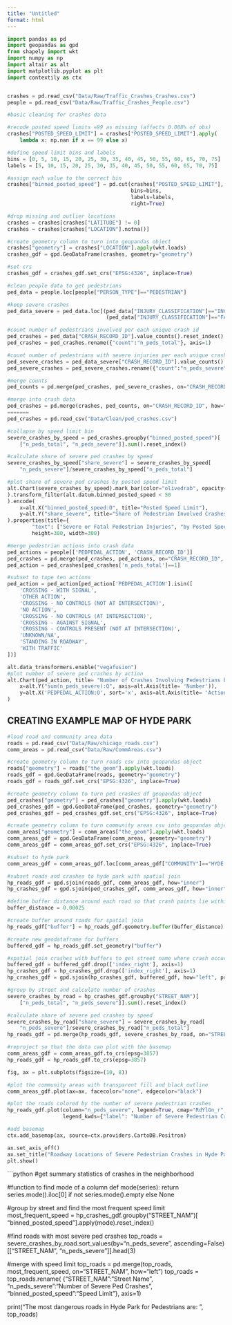 ```yaml
---
title: "Untitled"
format: html
---
```


```python
import pandas as pd
import geopandas as gpd
from shapely import wkt
import numpy as np
import altair as alt
import matplotlib.pyplot as plt
import contextily as ctx


crashes = pd.read_csv("Data/Raw/Traffic_Crashes_Crashes.csv")
people = pd.read_csv("Data/Raw/Traffic_Crashes_People.csv")
```


```python
#basic cleaning for crashes data

#recode posted speed limits =99 as missing (affects 0.008% of obs)
crashes["POSTED_SPEED_LIMIT"] = crashes["POSTED_SPEED_LIMIT"].apply(
    lambda x: np.nan if x == 99 else x)

#define speed limit bins and labels
bins = [0, 5, 10, 15, 20, 25, 30, 35, 40, 45, 50, 55, 60, 65, 70, 75]
labels = [5, 10, 15, 20, 25, 30, 35, 40, 45, 50, 55, 60, 65, 70, 75]

#assign each value to the correct bin
crashes["binned_posted_speed"] = pd.cut(crashes["POSTED_SPEED_LIMIT"], 
                                        bins=bins, 
                                        labels=labels, 
                                        right=True)

#drop missing and outlier locations
crashes = crashes[crashes["LATITUDE"] != 0]
crashes = crashes[crashes["LOCATION"].notna()]

#create geometry column to turn into geopandas object
crashes["geometry"] = crashes["LOCATION"].apply(wkt.loads)
crashes_gdf = gpd.GeoDataFrame(crashes, geometry="geometry")

#set crs
crashes_gdf = crashes_gdf.set_crs("EPSG:4326", inplace=True)
```

```python
#clean people data to get pedestrians
ped_data = people.loc[people["PERSON_TYPE"]=="PEDESTRIAN"]

#keep severe crashes
ped_data_severe = ped_data.loc[(ped_data["INJURY_CLASSIFICATION"]=="INCAPACITATING INJURY") |
                                (ped_data["INJURY_CLASSIFICATION"]=="FATAL")]

#count number of pedestrians involved per each unique crash id
ped_crashes = ped_data["CRASH_RECORD_ID"].value_counts().reset_index()
ped_crashes = ped_crashes.rename({"count":"n_peds_total"}, axis=1)

#count number of pedestrians with severe injuries per each unique crash id
ped_severe_crashes = ped_data_severe["CRASH_RECORD_ID"].value_counts().reset_index()
ped_severe_crashes = ped_severe_crashes.rename({"count":"n_peds_severe"}, axis=1)

#merge counts
ped_counts = pd.merge(ped_crashes, ped_severe_crashes, on="CRASH_RECORD_ID", how="left")

#merge into crash data
ped_crashes = pd.merge(crashes, ped_counts, on="CRASH_RECORD_ID", how="inner")
=======
ped_crashes = pd.read_csv("Data/Clean/ped_crashes.csv")
```

```python
#collapse by speed limit bin
severe_crashes_by_speed = ped_crashes.groupby("binned_posted_speed")[
    ["n_peds_total", "n_peds_severe"]].sum().reset_index()

#calculate share of severe ped crashes by speed
severe_crashes_by_speed["share_severe"] = severe_crashes_by_speed[
    "n_peds_severe"]/severe_crashes_by_speed["n_peds_total"]
```

```python
#plot share of severe ped crashes by posted speed limit
alt.Chart(severe_crashes_by_speed).mark_bar(color="olivedrab", opacity=0.85
).transform_filter(alt.datum.binned_posted_speed < 50
).encode(
    x=alt.X("binned_posted_speed:O", title="Posted Speed Limit"),
    y=alt.Y("share_severe", title="Share of Pedestrian Involved Crashes (%)")
).properties(title={
        "text": ["Severe or Fatal Pedestrian Injuries", "by Posted Speed Limit"]},
        height=300, width=300)
```

```python
#merge pedestrian actions into crash data
ped_actions = people[['PEDPEDAL_ACTION', 'CRASH_RECORD_ID']]
ped_crashes = pd.merge(ped_crashes, ped_actions, on="CRASH_RECORD_ID", how="inner")
ped_action = ped_crashes[ped_crashes['n_peds_total']==1]

#subset to tope ten actions 
ped_action = ped_action[ped_action['PEDPEDAL_ACTION'].isin([
    'CROSSING - WITH SIGNAL',
    'OTHER ACTION',
    'CROSSING - NO CONTROLS (NOT AT INTERSECTION)',
    'NO ACTION',
    'CROSSING - NO CONTROLS (AT INTERSECTION)',
    'CROSSING - AGAINST SIGNAL',
    'CROSSING - CONTROLS PRESENT (NOT AT INTERSECTION)',
    'UNKNOWN/NA',
    'STANDING IN ROADWAY',
    'WITH TRAFFIC'
])]
```

```python
alt.data_transformers.enable("vegafusion")
#plot number of severe ped crashes by action
alt.Chart(ped_action, title= "Number of Crashes Involving Pedestrians by the Action of the Pedestrian").mark_bar(color="seagreen", opacity=0.85).encode(
    x=alt.Y("sum(n_peds_severe):Q", axis=alt.Axis(title= 'Number')),
    y=alt.X('PEDPEDAL_ACTION:O', sort='x', axis=alt.Axis(title= 'Action of Pedestrian', labelFontSize=6))
)
```


## CREATING EXAMPLE MAP OF HYDE PARK
```python
#load road and community area data
roads = pd.read_csv("Data/Raw/chicago_roads.csv")
comm_areas = pd.read_csv("Data/Raw/CommAreas.csv")

#create geometry column to turn roads csv into geopandas object
roads["geometry"] = roads["the_geom"].apply(wkt.loads)
roads_gdf = gpd.GeoDataFrame(roads, geometry="geometry")
roads_gdf = roads_gdf.set_crs("EPSG:4326", inplace=True)

#create geometry column to turn ped crashes df geopandas object
ped_crashes["geometry"] = ped_crashes["geometry"].apply(wkt.loads)
ped_crashes_gdf = gpd.GeoDataFrame(ped_crashes, geometry="geometry")
ped_crashes_gdf = ped_crashes_gdf.set_crs("EPSG:4326", inplace=True)

#create geometry column to turn community areas csv into geopandas object
comm_areas["geometry"] = comm_areas["the_geom"].apply(wkt.loads)
comm_areas_gdf = gpd.GeoDataFrame(comm_areas, geometry="geometry")
comm_areas_gdf = comm_areas_gdf.set_crs("EPSG:4326", inplace=True)
```

```python
#subset to hyde park
comm_areas_gdf = comm_areas_gdf.loc[comm_areas_gdf["COMMUNITY"]=="HYDE PARK"]

#subset roads and crashes to hyde park with spatial join
hp_roads_gdf = gpd.sjoin(roads_gdf, comm_areas_gdf, how="inner")
hp_crashes_gdf = gpd.sjoin(ped_crashes_gdf, comm_areas_gdf, how="inner")
```

```python
#define buffer distance around each road so that crash points lie within buffer
buffer_distance = 0.00025

#create buffer around roads for spatial join
hp_roads_gdf["buffer"] = hp_roads_gdf.geometry.buffer(buffer_distance)

#create new geodataframe for buffers
buffered_gdf = hp_roads_gdf.set_geometry("buffer")
```

```python
#spatial join crashes with buffers to get street name where crash occured
buffered_gdf = buffered_gdf.drop(['index_right'], axis=1)
hp_crashes_gdf = hp_crashes_gdf.drop(['index_right'], axis=1)
hp_crashes_gdf = gpd.sjoin(hp_crashes_gdf, buffered_gdf, how="left", predicate="within")
```

```python
#group by street and calculate number of crashes
severe_crashes_by_road = hp_crashes_gdf.groupby("STREET_NAM")[
    ["n_peds_total", "n_peds_severe"]].sum().reset_index()

#calculate share of severe ped crashes by speed
severe_crashes_by_road["share_severe"] = severe_crashes_by_road[
    "n_peds_severe"]/severe_crashes_by_road["n_peds_total"]
hp_roads_gdf = pd.merge(hp_roads_gdf, severe_crashes_by_road, on="STREET_NAM", how="left")
```

```python
#reproject so that the data can plot with the basemap
comm_areas_gdf = comm_areas_gdf.to_crs(epsg=3857)
hp_roads_gdf = hp_roads_gdf.to_crs(epsg=3857)

fig, ax = plt.subplots(figsize=(10, 8))

#plot the community areas with transparent fill and black outline
comm_areas_gdf.plot(ax=ax, facecolor="none", edgecolor="black")

#plot the roads colored by the number of severe pedestrian crashes
hp_roads_gdf.plot(column="n_peds_severe", legend=True, cmap="RdYlGn_r", ax=ax,
                  legend_kwds={"label": "Number of Severe Pedestrian Crashes", "orientation": "horizontal"})

#add basemap
ctx.add_basemap(ax, source=ctx.providers.CartoDB.Positron)

ax.set_axis_off()
ax.set_title("Roadway Locations of Severe Pedestrian Crashes in Hyde Park", fontsize=14)
plt.show()
```

```python
#get summary statistics of crashes in the neighborhood

#function to find mode of a column
def mode(series):
    return series.mode().iloc[0] if not series.mode().empty else None

#group by street and find the most frequent speed limit
most_frequent_speed = hp_crashes_gdf.groupby("STREET_NAM")[
    "binned_posted_speed"].apply(mode).reset_index()

#find roads with most severe ped crashes
top_roads = severe_crashes_by_road.sort_values(by="n_peds_severe", ascending=False)[["STREET_NAM", "n_peds_severe"]].head(3)

#merge with speed limit
top_roads = pd.merge(top_roads, most_frequent_speed, on="STREET_NAM", how="left")
top_roads = top_roads.rename(
    {"STREET_NAM":"Street Name", 
    "n_peds_severe":"Number of Severe Ped Crashes",
    "binned_posted_speed":"Speed Limit"}, axis=1)

print("The most dangerous roads in Hyde Park for Pedestrians are: \n", top_roads)

